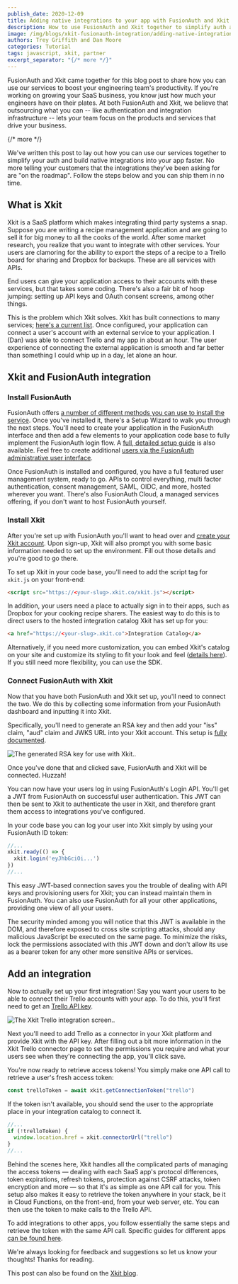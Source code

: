 ```yaml
---
publish_date: 2020-12-09 
title: Adding native integrations to your app with FusionAuth and Xkit
description: How to use FusionAuth and Xkit together to simplify auth and integration development.
image: /img/blogs/xkit-fusionauth-integration/adding-native-integrations-to-your-app-with-fusionauth-and-xkit-header-image.png
authors: Trey Griffith and Dan Moore
categories: Tutorial
tags: javascript, xkit, partner
excerpt_separator: "{/* more */}"
---
```


FusionAuth and Xkit came together for this blog post to share how you can use our services to boost your engineering team's productivity. If you're working on growing your SaaS business, you know just how much your engineers have on their plates. At both FusionAuth and Xkit, we believe that outsourcing what you can -- like authentication and integration infrastructure -- lets your team focus on the products and services that drive your business.

{/* more */}

We've written this post to lay out how you can use our services together to simplify your auth and build native integrations into your app faster. No more telling your customers that the integrations they've been asking for are "on the roadmap". Follow the steps below and you can ship them in no time.


## What is Xkit

Xkit is a SaaS platform which makes integrating third party systems a snap. Suppose you are writing a recipe management application and are going to sell it for big money to all the cooks of the world. After some market research, you realize that you want to integrate with other services. Your users are clamoring for the ability to export the steps of a recipe to a Trello board for sharing and Dropbox for backups. These are all services with APIs. 

End users can give your application access to their accounts with these services, but that takes some coding. There's also a fair bit of hoop jumping: setting up API keys and OAuth consent screens, among other things.

This is the problem which Xkit solves. Xkit has built connections to many services; [here's a current list](https://docs.xkit.co/docs/connecting-with-apps-overview). Once configured, your application can connect a user's account with an external service to your application. I (Dan) was able to connect Trello and my app in about an hour. The user experience of connecting the external application is smooth and far better than something I could whip up in a day, let alone an hour.

## Xkit and FusionAuth integration

### Install FusionAuth

FusionAuth offers [a number of different methods you can use to install the service](/docs/v1/tech/installation-guide/). Once you've installed it, there's a Setup Wizard to walk you through the next steps. You'll need to create your application in the FusionAuth interface and then add a few elements to your application code base to fully implement the FusionAuth login flow. A [full, detailed setup guide](/docs/v1/tech/5-minute-setup-guide) is also available. Feel free to create additional [users via the FusionAuth administrative user interface](/docs/v1/tech/core-concepts/users).

Once FusionAuth is installed and configured, you have a full featured user management system, ready to go. APIs to control everything, multi factor authentication, consent management, SAML, OIDC, and more, hosted wherever you want. There's also FusionAuth Cloud, a managed services offering, if you don't want to host FusionAuth yourself.

### Install Xkit

After you're set up with FusionAuth you'll want to head over and [create your Xkit account](https://app.xkit.co/sign-up). Upon sign-up, Xkit will also prompt you with some basic information needed to set up the environment. Fill out those details and you're good to go there.

To set up Xkit in your code base, you'll need to add the script tag for `xkit.js` on your front-end:

```html
<script src="https://<your-slug>.xkit.co/xkit.js"></script>
```

In addition, your users need a place to actually sign in to their apps, such as Dropbox for your cooking recipe sharers. The easiest way to do this is to direct users to the hosted integration catalog Xkit has set up for you:

```html
<a href="https://<your-slug>.xkit.co">Integration Catalog</a>
```
Alternatively, if you need more customization, you can embed Xkit's catalog on your site and customize its styling to fit your look and feel ([details here](https://docs.xkit.co/docs/self-hosted-catalog)). If you still need more flexibility, you can use the SDK.

### Connect FusionAuth with Xkit

Now that you have both FusionAuth and Xkit set up, you'll need to connect the two. We do this by collecting some information from your FusionAuth dashboard and inputting it into Xkit. 

Specifically, you'll need to generate an RSA key and then add your "iss" claim, "aud" claim and JWKS URL into your Xkit account. This setup is [fully documented](https://docs.xkit.co/docs/fusionauth).

![The generated RSA key for use with Xkit..](/img/blogs/xkit-fusionauth-integration/rsa-keypair.png)

Once you've done that and clicked save, FusionAuth and Xkit will be connected. Huzzah!

You can now have your users log in using FusionAuth's Login API. You'll get a JWT from FusionAuth on successful user authentication. This JWT can then be sent to Xkit to authenticate the user in Xkit, and therefore grant them access to integrations you've configured.

In your code base you can log your user into Xkit simply by using your FusionAuth ID token: 

```javascript
//...
xkit.ready(() => {
  xkit.login('eyJhbGciOi...')
})
//...
```
						
This easy JWT-based connection saves you the trouble of dealing with API keys and provisioning users for Xkit; you can instead maintain them in FusionAuth. You can also use FusionAuth for all your other applications, providing one view of all your users.
						
The security minded among you will notice that this JWT is available in the DOM, and therefore exposed to cross site scripting attacks, should any malicious JavaScript be executed on the same page. To minimize the risks, lock the permissions associated with this JWT down and don't allow its use as a bearer token for any other more sensitive APIs or services. 

## Add an integration

Now to actually set up your first integration! Say you want your users to be able to connect their Trello accounts with your app. To do this, you'll first need to get an [Trello API key](https://trello.com/app-key).

![The Xkit Trello integration screen..](/img/blogs/xkit-fusionauth-integration/xkit-trello-screenshot.png)

Next you'll need to add Trello as a connector in your Xkit platform and provide Xkit with the API key. After filling out a bit more information in the Xkit Trello connector page to set the permissions you require and what your users see when they're connecting the app, you'll click save. 

You're now ready to retrieve access tokens! You simply make one API call to retrieve a user's fresh access token:

```javascript
const trelloToken = await xkit.getConnectionToken("trello")
```

If the token isn't available, you should send the user to the appropriate place in your integration catalog to connect it.

```javascript
//...
if (!trelloToken) {
  window.location.href = xkit.connectorUrl("trello")
}
//...
```

Behind the scenes here, Xkit handles all the complicated parts of managing the access tokens — dealing with each SaaS app's protocol differences, token expirations, refresh tokens, protection against CSRF attacks, token encryption and more — so that it's as simple as one API call for you. This setup also makes it easy to retrieve the token anywhere in your stack, be it in Cloud Functions, on the front-end, from your web server, etc. You can then use the token to make calls to the Trello API.

To add integrations to other apps, you follow essentially the same steps and retrieve the token with the same API call. Specific guides for different apps [can be found here](https://docs.xkit.co/docs/connecting-with-apps-overview).

We're always looking for feedback and suggestions so let us know your thoughts! Thanks for reading.

This post can also be found on the [Xkit blog](https://xkit.co/post/adding-native-integrations-to-your-app-with-xkit-and-fusionauth).
